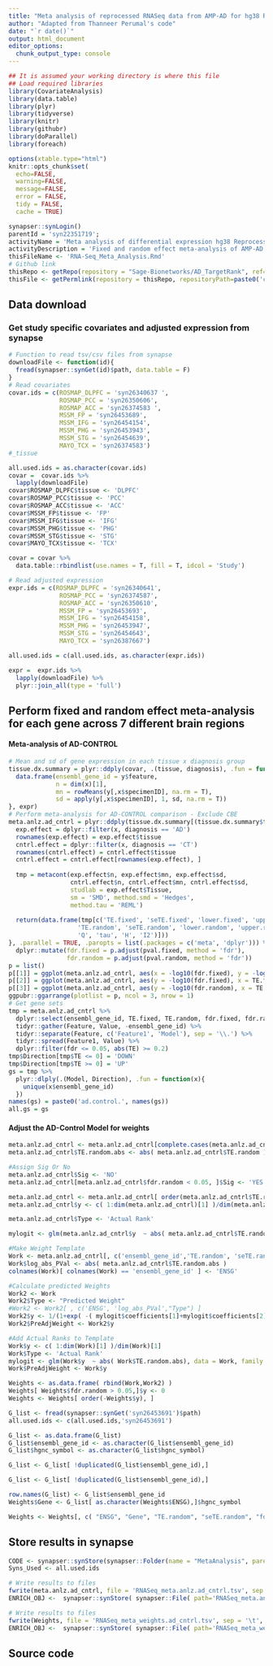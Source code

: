```yaml
---
title: "Meta analysis of reprocessed RNASeq data from AMP-AD for hg38 Reprocessed Data (all 7 brain regions)"
author: "Adapted from Thanneer Perumal's code"
date: "`r date()`"
output: html_document
editor_options: 
  chunk_output_type: console
---
```


```r
## It is assumed your working directory is where this file
## Load required libraries
library(CovariateAnalysis)
library(data.table)
library(plyr)
library(tidyverse)
library(knitr)
library(githubr)
library(doParallel)
library(foreach)

options(xtable.type="html")
knitr::opts_chunk$set(
  echo=FALSE,
  warning=FALSE,
  message=FALSE,
  error = FALSE,
  tidy = FALSE,
  cache = TRUE)
```

```r
synapser::synLogin()
parentId = 'syn22351719';
activityName = 'Meta analysis of differential expression hg38 Reprocessed RNASeq';
activityDescription = 'Fixed and random effect meta-analysis of AMP-AD data hg38 Reprocessed Data (6 brain regions - No CBE)';
thisFileName <- 'RNA-Seq_Meta_Analysis.Rmd'
# Github link
thisRepo <- getRepo(repository = "Sage-Bionetworks/AD_TargetRank", ref="branch", refName='master')
thisFile <- getPermlink(repository = thisRepo, repositoryPath=paste0('code/',thisFileName))
```

## Data download
### Get study specific covariates and adjusted expression from synapse

```r
# Function to read tsv/csv files from synapse
downloadFile <- function(id){ 
  fread(synapser::synGet(id)$path, data.table = F)
}
# Read covariates
covar.ids = c(ROSMAP_DLPFC = 'syn26340637 ', 
              ROSMAP_PCC = 'syn26350606',
              ROSMAP_ACC = 'syn26374583 ',
              MSSM_FP = 'syn26453689', 
              MSSM_IFG = 'syn26454154', 
              MSSM_PHG = 'syn26453943', 
              MSSM_STG = 'syn26454639', 
              MAYO_TCX = 'syn26374583')
#_tissue

all.used.ids = as.character(covar.ids)
covar =  covar.ids %>%
  lapply(downloadFile)
covar$ROSMAP_DLPFC$tissue <- 'DLPFC'
covar$ROSMAP_PCC$tissue <- 'PCC'
covar$ROSMAP_ACC$tissue <- 'ACC'
covar$MSSM_FP$tissue <- 'FP'
covar$MSSM_IFG$tissue <- 'IFG'
covar$MSSM_PHG$tissue <- 'PHG'
covar$MSSM_STG$tissue <- 'STG'
covar$MAYO_TCX$tissue <- 'TCX'

covar = covar %>%
  data.table::rbindlist(use.names = T, fill = T, idcol = 'Study')

# Read adjusted expression
expr.ids = c(ROSMAP_DLPFC = 'syn26340641', 
              ROSMAP_PCC = 'syn26374587',
              ROSMAP_ACC = 'syn26350610',
              MSSM_FP = 'syn26453693', 
              MSSM_IFG = 'syn26454158', 
              MSSM_PHG = 'syn26453947', 
              MSSM_STG = 'syn26454643', 
              MAYO_TCX = 'syn26387667')

all.used.ids = c(all.used.ids, as.character(expr.ids))

expr =  expr.ids %>%
  lapply(downloadFile) %>%
  plyr::join_all(type = 'full')
```

## Perform fixed and random effect meta-analysis for each gene across 7 different brain regions
#### Meta-analysis of AD-CONTROL
```r
# Mean and sd of gene expression in each tissue x diagnosis group
tissue.dx.summary = plyr::ddply(covar, .(tissue, diagnosis), .fun = function(x, y){
  data.frame(ensembl_gene_id = y$feature,
             n = dim(x)[1],
             mn = rowMeans(y[,x$specimenID], na.rm = T),
             sd = apply(y[,x$specimenID], 1, sd, na.rm = T))
}, expr)
# Perform meta-analysis for AD-CONTROL comparison - Exclude CBE
meta.anlz.ad_cntrl = plyr::ddply(tissue.dx.summary[(tissue.dx.summary$tissue%in%'CBE')==F,], .(ensembl_gene_id), .fun = function(x){
  exp.effect = dplyr::filter(x, diagnosis == 'AD')
  rownames(exp.effect) = exp.effect$tissue
  cntrl.effect = dplyr::filter(x, diagnosis == 'CT')
  rownames(cntrl.effect) = cntrl.effect$tissue
  cntrl.effect = cntrl.effect[rownames(exp.effect), ]
  
  tmp = metacont(exp.effect$n, exp.effect$mn, exp.effect$sd, 
                 cntrl.effect$n, cntrl.effect$mn, cntrl.effect$sd,
                 studlab = exp.effect$Tissue,
                 sm = 'SMD', method.smd = 'Hedges',
                 method.tau = 'REML')
  
  return(data.frame(tmp[c('TE.fixed', 'seTE.fixed', 'lower.fixed', 'upper.fixed', 'zval.fixed', 'pval.fixed',
                   'TE.random', 'seTE.random', 'lower.random', 'upper.random', 'zval.random', 'pval.random',
                   'Q', 'tau', 'H', 'I2')]))
}, .parallel = TRUE, .paropts = list(.packages = c('meta', 'dplyr'))) %>%
  dplyr::mutate(fdr.fixed = p.adjust(pval.fixed, method = 'fdr'),
                fdr.random = p.adjust(pval.random, method = 'fdr'))
p = list()
p[[1]] = ggplot(meta.anlz.ad_cntrl, aes(x = -log10(fdr.fixed), y = -log10(fdr.random)))+geom_point()
p[[2]] = ggplot(meta.anlz.ad_cntrl, aes(y = -log10(fdr.fixed), x = TE.fixed))+geom_point()+geom_hline(yintercept = -log10(0.05), color = 'red')
p[[3]] = ggplot(meta.anlz.ad_cntrl, aes(y = -log10(fdr.random), x = TE.random))+geom_point()+geom_hline(yintercept = -log10(0.05), color = 'red')
ggpubr::ggarrange(plotlist = p, ncol = 3, nrow = 1)
# Get gene sets
tmp = meta.anlz.ad_cntrl %>%
  dplyr::select(ensembl_gene_id, TE.fixed, TE.random, fdr.fixed, fdr.random) %>%
  tidyr::gather(Feature, Value, -ensembl_gene_id) %>%
  tidyr::separate(Feature, c('Feature1', 'Model'), sep = '\\.') %>%
  tidyr::spread(Feature1, Value) %>%
  dplyr::filter(fdr <= 0.05, abs(TE) >= 0.2)
tmp$Direction[tmp$TE <= 0] = 'DOWN'
tmp$Direction[tmp$TE >= 0] = 'UP'
gs = tmp %>%
  plyr::dlply(.(Model, Direction), .fun = function(x){
    unique(x$ensembl_gene_id)
  })
names(gs) = paste0('ad.control.', names(gs))
all.gs = gs
```

#### Adjust the AD-Control Model for weights
```r
meta.anlz.ad_cntrl <- meta.anlz.ad_cntrl[complete.cases(meta.anlz.ad_cntrl),]
meta.anlz.ad_cntrl$TE.random.abs <- abs( meta.anlz.ad_cntrl$TE.random )

#Assign Sig Or No
meta.anlz.ad_cntrl$Sig <- 'NO'
meta.anlz.ad_cntrl[meta.anlz.ad_cntrl$fdr.random < 0.05, ]$Sig <- 'YES'

meta.anlz.ad_cntrl <- meta.anlz.ad_cntrl[ order(meta.anlz.ad_cntrl$TE.random.abs), ]
meta.anlz.ad_cntrl$y <- c( 1:dim(meta.anlz.ad_cntrl)[1] )/dim(meta.anlz.ad_cntrl)[1]

meta.anlz.ad_cntrl$Type <- 'Actual Rank'

mylogit <- glm(meta.anlz.ad_cntrl$y  ~ abs( meta.anlz.ad_cntrl$TE.random.abs), data = meta.anlz.ad_cntrl, family = "binomial")

#Make Weight Template
Work <- meta.anlz.ad_cntrl[, c('ensembl_gene_id','TE.random', 'seTE.random','fdr.random','TE.random.abs')]
Work$log_abs_PVal <- abs( meta.anlz.ad_cntrl$TE.random.abs )
colnames(Work)[ colnames(Work) == 'ensembl_gene_id' ] <- 'ENSG'

#Calculate predicted Weights
Work2 <- Work  
Work2$Type <- "Predicted Weight"
#Work2 <- Work2[ , c('ENSG', 'log_abs_PVal',"Type") ]
Work2$y <- 1/(1+exp( -( mylogit$coefficients[1]+mylogit$coefficients[2]* abs( meta.anlz.ad_cntrl$TE.random.abs ) ) ))
Work2$PreAdjWeight <- Work2$y

#Add Actual Ranks to Template
Work$y <- c( 1:dim(Work)[1] )/dim(Work)[1]
Work$Type <- 'Actual Rank'
mylogit <- glm(Work$y  ~ abs( Work$TE.random.abs), data = Work, family = "binomial")
Work$PreAdjWeight <- Work$y

Weights <- as.data.frame( rbind(Work,Work2) )
Weights[ Weights$fdr.random > 0.05,]$y <- 0
Weights <- Weights[ order(-Weights$y), ]

G_list <- fread(synapser::synGet('syn26453691')$path)
all.used.ids <- c(all.used.ids,'syn26453691')

G_list <- as.data.frame(G_list)
G_list$ensembl_gene_id <- as.character(G_list$ensembl_gene_id)
G_list$hgnc_symbol <- as.character(G_list$hgnc_symbol)

G_list <- G_list[ !duplicated(G_list$ensembl_gene_id),]

G_list <- G_list[ !duplicated(G_list$ensembl_gene_id),]

row.names(G_list) <- G_list$ensembl_gene_id
Weights$Gene <- G_list[ as.character(Weights$ENSG),]$hgnc_symbol

Weights <- Weights[, c( "ENSG", "Gene", "TE.random", "seTE.random", "fdr.random", 'TE.random.abs', "log_abs_PVal", "Type", "PreAdjWeight", "y" )]
```

## Store results in synapse
```r
CODE <- synapser::synStore(synapser::Folder(name = "MetaAnalysis", parentId = parentId))
Syns_Used <- all.used.ids

# Write results to files
fwrite(meta.anlz.ad_cntrl, file = 'RNASeq_meta.anlz.ad_cntrl.tsv', sep = '\t', row.names = F, quote = F)
ENRICH_OBJ <-  synapser::synStore( synapser::File( path='RNASeq_meta.anlz.ad_cntrl.tsv', name = 'RNASeq AD-Control meta-analysis across 6 brain regions (No CBE) hg38 Reprocessed Data', parentId=CODE$properties$id ), used = Syns_Used, activityName = activityName, executed = thisFile, activityDescription = activityDescription)

# Write results to files
fwrite(Weights, file = 'RNASeq_meta_weights.ad_cntrl.tsv', sep = '\t', row.names = F, quote = F)
ENRICH_OBJ <-  synapser::synStore( synapser::File( path='RNASeq_meta_weights.ad_cntrl.tsv', name = 'RNASeq AD-Control meta-analysis Weights', parentId=CODE$properties$id ), used = Syns_Used, activityName = activityName, executed = thisFile, activityDescription = activityDescription)
```

## Source code
